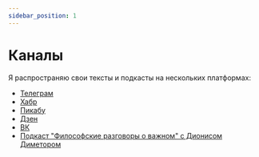 ```yaml
---
sidebar_position: 1
---
```


# Каналы

Я распространяю свои тексты и подкасты на нескольких платформах:

- [Телеграм](https://t.me/+aoQm0ISH-3g4MTE0)
- [Хабр](https://habr.com/ru/users/SergioShpadi/publications/articles/)
- [Пикабу](https://pikabu.ru/@sergeyshpadyrev)
- [Дзен](https://dzen.ru/sergeyshpadyrev)
- [ВК](https://vk.com/club231375709)
- [Подкаст "Философские разговоры о важном" с Дионисом Диметором](https://open.spotify.com/show/7oSgD2FdX0v74lApcceekH?si=AN5Ah_cmQdazRJ9n0_tn7Q)
